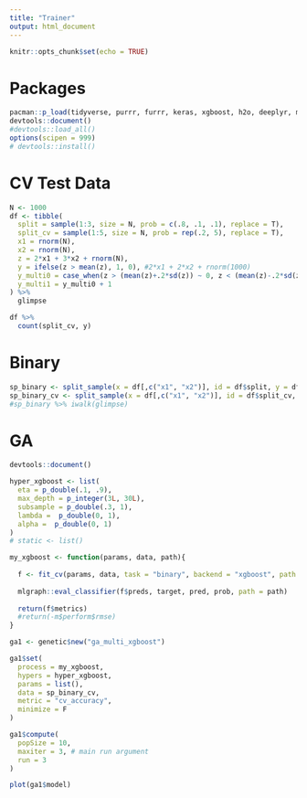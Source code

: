 ```yaml
---
title: "Trainer"
output: html_document
---
```


```r
knitr::opts_chunk$set(echo = TRUE)
```


# Packages

```r
pacman::p_load(tidyverse, purrr, furrr, keras, xgboost, h2o, deeplyr, mlgraph)
devtools::document()
#devtools::load_all()
options(scipen = 999)
# devtools::install()
```




# CV Test Data

```r
N <- 1000
df <- tibble(
  split = sample(1:3, size = N, prob = c(.8, .1, .1), replace = T),
  split_cv = sample(1:5, size = N, prob = rep(.2, 5), replace = T),
  x1 = rnorm(N),
  x2 = rnorm(N),
  z = 2*x1 + 3*x2 + rnorm(N),
  y = ifelse(z > mean(z), 1, 0), #2*x1 + 2*x2 + rnorm(1000)
  y_multi0 = case_when(z > (mean(z)+.2*sd(z)) ~ 0, z < (mean(z)-.2*sd(z)) ~ 2, T ~ 1),
  y_multi1 = y_multi0 + 1
) %>%
  glimpse

df %>%
  count(split_cv, y)
```


# Binary

```r
sp_binary <- split_sample(x = df[,c("x1", "x2")], id = df$split, y = df$y, meta = df)
sp_binary_cv <- split_sample(x = df[,c("x1", "x2")], id = df$split_cv, y = df$y, meta = df)
#sp_binary %>% iwalk(glimpse)
```



# GA

```r
devtools::document()

hyper_xgboost <- list(
  eta = p_double(.1, .9),
  max_depth = p_integer(3L, 30L),
  subsample = p_double(.3, 1),
  lambda =  p_double(0, 1),
  alpha =  p_double(0, 1)
)
# static <- list()

my_xgboost <- function(params, data, path){
  
  f <- fit_cv(params, data, task = "binary", backend = "xgboost", path = path)
  
  mlgraph::eval_classifier(f$preds, target, pred, prob, path = path)
  
  return(f$metrics)
  #return(-m$perform$rmse)
}

ga1 <- genetic$new("ga_multi_xgboost")

ga1$set(
  process = my_xgboost,
  hypers = hyper_xgboost, 
  params = list(), 
  data = sp_binary_cv, 
  metric = "cv_accuracy",
  minimize = F
)

ga1$compute(
  popSize = 10, 
  maxiter = 3, # main run argument 
  run = 3
)
```






```r
plot(ga1$model)
```



```r

```

